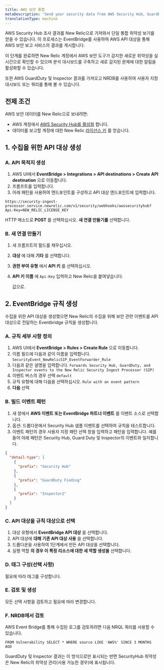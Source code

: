 ```yaml
---
title: AWS 보안 통합
metaDescription: 'Send your security data from AWS Security Hub, GuardDuty, and inspector directly to New Relic.'
translationType: machine
---
```


AWS Security Hub 조사 결과를 New Relic으로 가져와서 단일 통합 취약성 보기를 얻을 수 있습니다. 이 프로세스는 EventBridge를 사용하여 AWS API 대상을 통해 AWS 보안 보고 서비스의 결과를 게시합니다.

이 단계를 완료하면 New Relic 계정에서 AWS 보안 도구가 감지한 새로운 취약성을 실시간으로 확인할 수 있으며 분석 대시보드를 구축하고 새로 감지된 문제에 대한 알림을 활성화할 수 있습니다.

또한 AWS GuardDuty 및 Inspector 결과를 가져오고 NRDB를 사용하여 사용자 지정 대시보드 또는 쿼리를 통해 볼 수 있습니다.

## 전제 조건

AWS 보안 데이터를 New Relic으로 보내려면:

* AWS 계정에서 [AWS Security Hub를 활성화](https://docs.aws.amazon.com/securityhub/latest/userguide/securityhub-settingup.html) 합니다.
* 데이터를 보고할 계정에 대한 New Relic [라이선스 키](/docs/accounts-partnerships/install-new-relic/account-setup/license-key) 를 얻습니다.

## 1. 수집을 위한 API 대상 생성

### A. API 목적지 생성

1. AWS UI에서 **EventBridge > Integrations > API destinations > Create API destination** 으로 이동합니다.
2. 프롬프트를 입력합니다.
3. 아래 패턴을 사용하여 엔드포인트를 구성하고 API 대상 엔드포인트에 입력합니다.

```
https://security-ingest-processor.service.newrelic.com/v1/security/webhooks/awssecurityhub?Api-Key=NEW_RELIC_LICENSE_KEY
```

HTTP 메소드로 **POST** 를 선택하십시오. **새 연결 만들기를** 선택합니다.

### B. 새 연결 만들기

1. 새 프롬프트의 필드를 채우십시오.

2. **대상** 에 대해 **기타** 를 선택합니다.

3. **권한 부여 유형** 에서 **API 키** 를 선택하십시오.

4. **API 키 이름** 에 `Api-Key` 입력하고 New Relic을 붙여넣습니다.

   <InlinePopover type="licenseKey"/>

   값으로.

## 2. EventBridge 규칙 생성

수집을 위한 API 대상을 생성했으면 New Relic의 수집을 위해 보안 관련 이벤트를 API 대상으로 전달하는 Eventbridge 규칙을 생성합니다.

### A. 규칙 세부 사항 정의

1. AWS UI에서 **EventBridge > Rules > Create Rule** 으로 이동합니다.
2. 이름 필드에 다음과 같이 이름을 입력합니다. `SecurityEvent_NewRelicSIP_EventForwarder_Rule`
3. 다음과 같은 설명을 입력합니다. `Forwards Security Hub, GuardDuty, and Inspector events to the New Relic Security Ingest Processor (SIP)`
4. 이벤트 버스의 경우 선택 `default`
5. 규칙 유형에 대해 다음을 선택하십시오. `Rule with an event pattern`
6. **다음** 선택

### B. 빌드 이벤트 패턴

1. 새 창에서 **AWS 이벤트 또는 EventBridge 파트너 이벤트** 를 이벤트 소스로 선택합니다.
2. 옵션: 드롭다운에서 Security Hub 샘플 이벤트를 선택하여 규칙을 테스트합니다.
3. 이벤트 패턴의 경우 사용자 지정 패턴 선택 창을 입력하고 패턴을 입력합니다. 예를 들어 아래 패턴은 Security Hub, Guard Duty 및 Inspector의 이벤트와 일치합니다.

```json
{
  "detail-type": [
    {
      "prefix": "Security Hub"
    },
    {
      "prefix": "GuardDuty Finding"
    },
    {
      "prefix": "Inspector2"
    }
  ]
}
```

### C. API 대상을 규칙 대상으로 선택

1. 대상 유형에서 **EventBridge API 대상** 을 선택합니다.
2. API 대상에 **대해 기존 API 대상 사용** 을 선택합니다.
3. 드롭다운을 사용하여 1단계에서 만든 API 대상을 선택합니다.
4. 실행 역할 **의 경우 이 특정 리소스에 대한 새 역할 생성을** 선택합니다.

### D. 태그 구성(선택 사항)

필요에 따라 태그를 구성합니다.

### E. 검토 및 생성

모든 선택 사항을 검토하고 필요에 따라 변경합니다.

### F. NRDB에서 검토

AWS Event Bridge를 통해 수집된 로그를 검토하려면 다음 NRQL 쿼리를 사용할 수 있습니다.

```
FROM Vulnerability SELECT * WHERE source LIKE 'AWS%' SINCE 3 MONTHS AGO
```

GuardDuty 및 Inspector 결과는 이 방식으로만 표시되는 반면 SecurityHub 취약성은 New Relic의 취약성 관리(사용 가능한 경우)에 표시됩니다.